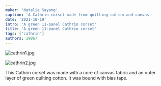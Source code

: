 ```yaml
---
maker: 'Natalia Sayang'
caption: 'A Cathrin corset made from quilting cotton and canvas'
date: '2021-10-19'
intro: 'A green 11-panel Cathrin corset'
title: 'A green 11-panel Cathrin corset'
tags: ['cathrin']
authors: 19867
---
```


<!-- truncate -->

![cathrin1.jpg](https://posts.freesewing.org/uploads/cathrin1_4e664dbf4c.jpg)

![cathrin2.jpg](https://posts.freesewing.org/uploads/cathrin2_6b62d8527c.jpg)

This Cathrin corset was made with a core of canvas fabric and an outer layer of green quilting cotton. It was bound with bias tape.
